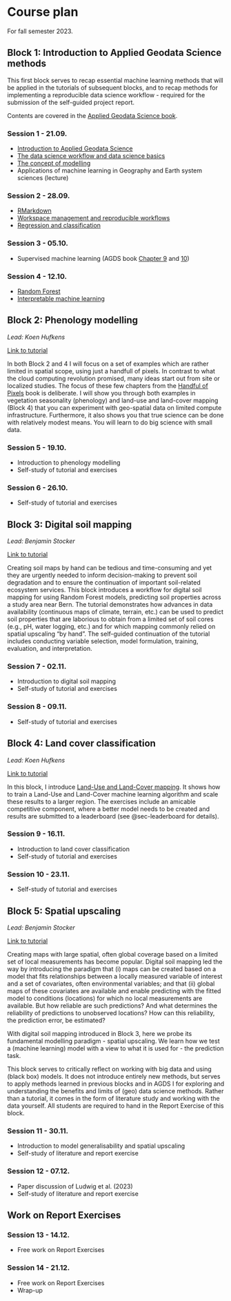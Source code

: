 # Course plan {#sec-plan}

For fall semester 2023.

## Block 1: Introduction to Applied Geodata Science methods {.unnumbered}

This first block serves to recap essential machine learning methods that will be applied in the tutorials of subsequent blocks, and to recap methods for implementing a reproducible data science workflow - required for the submission of the self-guided project report.

Contents are covered in the [Applied Geodata Science book](https://geco-bern.github.io/agds/).

### Session 1 - 21.09. {.unnumbered}

- [Introduction to Applied Geodata Science](https://geco-bern.github.io/agds/introduction.html#what-is-applied-geodata-science)
- [The data science workflow and data science basics](https://geco-bern.github.io/agds/introduction.html#the-data-science-workflow)
- [The concept of modelling](https://geco-bern.github.io/agds/introduction.html#a-new-modelling-paradigm)
- Applications of machine learning in Geography and Earth system sciences (lecture)

### Session 2 - 28.09. {.unnumbered}

- [RMarkdown](https://geco-bern.github.io/agds/gettingstarted.html#rmarkdown)
- [Workspace management and reproducible workflows](https://geco-bern.github.io/agds/gettingstarted.html#wspmgmt)
- [Regression and classification](https://geco-bern.github.io/agds/regressionclassification.html)

### Session 3 - 05.10. {.unnumbered}

- Supervised machine learning (AGDS book [Chapter 9](https://geco-bern.github.io/agds/supervisedmli.html) and [10](https://geco-bern.github.io/agds/supervisedmlii.html))

### Session 4 - 12.10. {.unnumbered}

- [Random Forest](https://geco-bern.github.io/agds/randomforest.html)
- [Interpretable machine learning](https://geco-bern.github.io/agds/interpretableml.html)

## Block 2: Phenology modelling {.unnumbered}

*Lead: Koen Hufkens*

[Link to tutorial](https://geco-bern.github.io/handfull_of_pixels/phenology_modelling.html)

In both Block 2 and 4 I will focus on a set of examples which are rather limited in spatial scope, using just a handfull of pixels. In contrast to what the cloud computing revolution promised, many ideas start out from site or localized studies. The focus of these few chapters from the [Handful of Pixels](https://geco-bern.github.io/handfull_of_pixels/phenology_modelling.html) book is deliberate. I will show you through both examples in vegetation seasonality (phenology) and land-use and land-cover mapping (Block 4) that you can experiment with geo-spatial data on limited compute infrastructure. Furthermore, it also shows you that true science can be done with relatively modest means. You will learn to do big science with small data.

### Session 5 - 19.10. {.unnumbered}

- Introduction to phenology modelling
- Self-study of tutorial and exercises

### Session 6 - 26.10. {.unnumbered}

- Self-study of tutorial and exercises

## Block 3: Digital soil mapping {.unnumbered}

*Lead: Benjamin Stocker*

[Link to tutorial](https://geco-bern.github.io/tutorial_digital_soil_mapping/)

Creating soil maps by hand can be tedious and time-consuming and yet they are urgently needed to inform decision-making to prevent soil degradation and to ensure the continuation of important soil-related ecosystem services. This block introduces a workflow for digital soil mapping for using Random Forest models, predicting soil properties across a study area near Bern. The tutorial demonstrates how advances in data availability (continuous maps of climate, terrain, etc.) can be used to predict soil properties that are laborious to obtain from a limited set of soil cores (e.g., pH, water logging, etc.) and for which mapping commonly relied on spatial upscaling "by hand". The self-guided continuation of the tutorial includes conducting variable selection, model formulation, training, evaluation, and interpretation.

### Session 7 - 02.11. {.unnumbered}

- Introduction to digital soil mapping
- Self-study of tutorial and exercises

### Session 8 - 09.11. {.unnumbered}

- Self-study of tutorial and exercises

## Block 4: Land cover classification {.unnumbered}

*Lead: Koen Hufkens*

[Link to tutorial](https://geco-bern.github.io/handfull_of_pixels/land_cover_classification.html)

In this block, I introduce [Land-Use and Land-Cover mapping](https://geco-bern.github.io/handfull_of_pixels/land_cover_classification.html). It shows how to train a Land-Use and Land-Cover machine learning algorithm and scale these results to a larger region. The exercises include an amicable competitive component, where a better model needs to be created and results are submitted to a leaderboard (see @sec-leaderboard for details).

### Session 9 - 16.11. {.unnumbered}

- Introduction to land cover classification
- Self-study of tutorial and exercises

### Session 10 - 23.11. {.unnumbered}

- Self-study of tutorial and exercises

## Block 5: Spatial upscaling {.unnumbered}

*Lead: Benjamin Stocker*

[Link to tutorial](https://geco-bern.github.io/spatial_upscaling/)

Creating maps with large spatial, often global coverage based on a limited set of local measurements has become popular. Digital soil mapping led the way by introducing the paradigm that (i) maps can be created based on a model that fits relationships between a locally measured variable of interest and a set of covariates, often environmental variables; and that (ii) global maps of these covariates are available and enable predicting with the fitted model to conditions (locations) for which no local measurements are available. But how reliable are such predictions? And what determines the reliability of predictions to unobserved locations? How can this reliability, the  prediction error, be estimated? 

With digital soil mapping introduced in Block 3, here we probe its fundamental modelling paradigm - spatial upscaling. We learn how we test a (machine learning) model with a view to what it is used for - the prediction task.

This block serves to critically reflect on working with big data and using (black box) models. It does not introduce entirely new methods, but serves to apply methods learned in previous blocks and in AGDS I for exploring and understanding the benefits and limits of (geo) data science methods. Rather than a tutorial, it comes in the form of literature study and working with the data yourself. All students are required to hand in the Report Exercise of this block.

### Session 11 - 30.11. {.unnumbered}

- Introduction to model generalisability and spatial upscaling
- Self-study of literature and report exercise

### Session 12 - 07.12. {.unnumbered}

- Paper discussion of Ludwig et al. (2023)
- Self-study of literature and report exercise

## Work on Report Exercises {.unnumbered}

### Session 13 - 14.12. {.unnumbered}

- Free work on Report Exercises

### Session 14 - 21.12. {.unnumbered}

- Free work on Report Exercises
- Wrap-up


<!-- ```{r} -->
<!-- ``` -->

<!-- ### Basic expressions -->

<!-- An expression is a set of commands that returns a value. -->

<!-- Click `Run Code` to run the following R code. -->

<!-- Execute this simple calculation. -->

<!-- ```{r} -->
<!-- 50 * 2.2 -->
<!-- ``` -->

<!-- Show the first rows of a table. -->

<!-- ```{r} -->
<!-- head(mtcars) -->
<!-- ``` -->

<!-- ::: {.callout-note} -->
<!-- ### Exercise -->

<!-- Show the last rows of the `mtcars` table. -->

<!-- ```{r} -->
<!-- # Add you code here -->
<!-- ``` -->

<!-- Your result should look like the plot below -->
<!-- ::: -->

<!-- ::: {.callout-tip collapse="true"} -->
<!-- ### Expected Result -->

<!-- ```{r} -->
<!-- #| echo: false -->
<!-- tail(mtcars) -->
<!-- ``` -->
<!-- ::: -->
